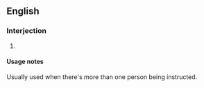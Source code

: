 ==English==

===Interjection===
{{en-interj}}

# {{alternative form of|en|on your mark, get set, go}}

====Usage notes====
Usually used when there's more than one person being instructed.